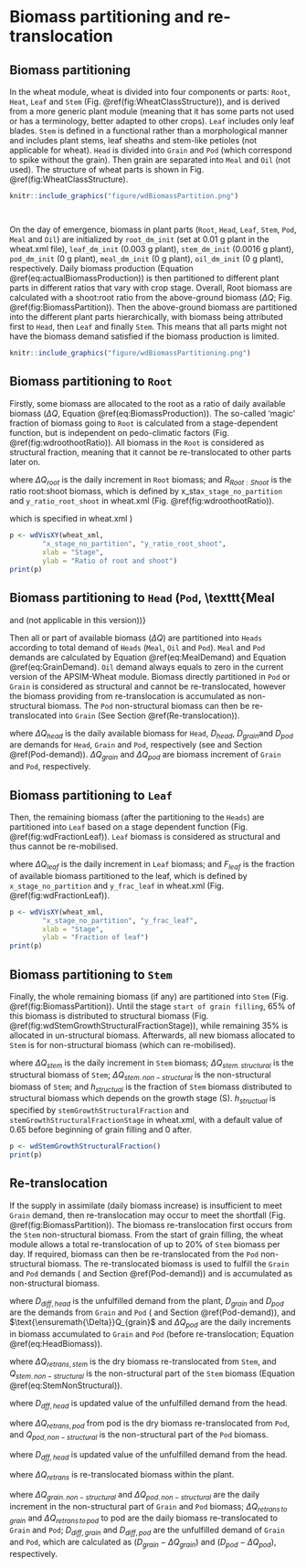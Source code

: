 

# Biomass partitioning and re-translocation



## Biomass partitioning


In the wheat module, wheat is divided into four components or parts:
`Root`, `Heat`, `Leaf` and `Stem` (Fig. \@ref(fig:WheatClassStructure)),
and is derived from a more generic plant module (meaning that it has
some parts not used or has a terminology, better adapted to other
crops). `Leaf` includes only leaf blades. `Stem` is
defined in a functional rather than a morphological manner and includes
plant stems, leaf sheaths and stem-like petioles (not applicable for
wheat). `Head` is divided into `Grain` and `Pod`
(which correspond to spike without the grain). Then grain are separated
into `Meal` and `Oil` (not used). The structure of wheat
parts is shown in Fig. \@ref(fig:WheatClassStructure). 

\begin{figure}[h]
\begin{centering}
\includegraphics[height=6cm]{figure/wdBiomassPartition}
\par\end{centering}
\caption{\label{fig:WheatClassStructure}}
\end{figure}





```r


knitr::include_graphics("figure/wdBiomassPartition.png")




```



On the day of emergence, biomass in plant parts (`Root`, `Head`,
`Leaf`, `Stem`, `Pod`, `Meal` and `Oil`)
are initialized by `root_dm_init` (set at 0.01 g plant\textsuperscript{-1}
in the wheat.xml file), `leaf_dm_init` (0.003 g plant\textsuperscript{-1}),
`stem_dm_init` (0.0016 g plant\textsuperscript{-1}), `pod_dm_init`
(0 g plant\textsuperscript{-1}), `meal_dm_init` (0 g plant\textsuperscript{-1}),
`oil_dm_init` (0 g plant\textsuperscript{-1}), respectively.
Daily biomass production (Equation \@ref(eq:actualBiomassProduction)) is
then partitioned to different plant parts in different ratios that
vary with crop stage. Overall, Root biomass are calculated with a
shoot:root ratio from the above-ground biomass ($\Delta Q$; Fig. \@ref(fig:BiomassPartition)).
Then the above-ground biomass are partitioned into the different plant
parts hierarchically, with biomass being attributed first to `Head`,
then `Leaf` and finally `Stem`. This means that all
parts might not have the biomass demand satisfied if the biomass production
is limited. 



```r


knitr::include_graphics("figure/wdBiomassPartitioning.png")


```





## Biomass partitioning to `Root`


Firstly, some biomass are allocated to the root as a ratio of daily
available biomass ($\Delta Q$, Equation \@ref(eq:BiomassProduction)).
The so-called 'magic' fraction of biomass going to `Root` is
calculated from a stage-dependent function, but is independent on
pedo-climatic factors (Fig. \@ref(fig:wdroothootRatio)). All biomass
in the `Root` is considered as structural fraction, meaning
that it cannot be re-translocated to other parts later on.


\begin{equation}

\Delta Q_{root}=\Delta Q\times R_{Root:Shoot} (\#eq:RootBiomass)

\end{equation}

where $\Delta Q_{root}$ is the daily increment in `Root` biomass;
and $R_{Root:Shoot}$ is the ratio root:shoot biomass, which is defined
by x_sta`x_stage_no_partition` and `y_ratio_root_shoot`
in wheat.xml (Fig. \@ref(fig:wdroothootRatio)). 

\texttt{(}which is specified in wheat.xml ) 


```r

p <- wdVisXY(wheat_xml, 
		"x_stage_no_partition", "y_ratio_root_shoot",
		xlab = "Stage",
		ylab = "Ratio of root and shoot")
print(p)

```



## Biomass partitioning to `Head` (`Pod`, \texttt{Meal

and \texttt{Oil }(not applicable in this version))}

Then all or part of available biomass ($\Delta Q$) are partitioned
into `Heads` according to total demand of `Heads` (`Meal`,
`Oil` and `Pod`). `Meal` and `Pod` demands
are calculated by Equation \@ref(eq:MealDemand) and Equation \@ref(eq:GrainDemand).
`Oil` demand always equals to zero in the current version of
the APSIM-Wheat module. Biomass directly partitioned in `Pod`
or `Grain` is considered as structural and cannot be re-translocated,
however the biomass providing from re-translocation is accumulated
as non-structural biomass. The `Pod` non-structural biomass
can then be re-translocated into `Grain` (See  Section @ref(Re-translocation)).


\begin{equation}

\begin{array}{c}
\Delta Q_{head}=\min(\Delta Q,\,D_{grain}+D_{pod})\\
\Delta Q_{grain}=\frac{D_{g}}{D_{head}}\Delta A_{head}\\
\Delta Q_{pod}=\frac{D_{p}}{D_{head}}\Delta A_{head}
\end{array} (\#eq:HeadBiomass)

\end{equation}

where $\Delta Q_{head}$ is the daily available biomass for `Head`,
$D_{head}$, $D_{grain}$and $D_{pod}$ are demands for `Head`,
`Grain` and `Pod`, respectively (see \autoref{sub:Grain-(meal)-demand}
and  Section @ref(Pod-demand)). $\Delta Q_{grain}$ and $\Delta Q_{pod}$
are biomass increment of `Grain` and `Pod`, respectively. 


## Biomass partitioning to `Leaf`


Then, the remaining biomass (after the partitioning to the `Heads`)
are partitioned into `Leaf` based on a stage dependent function
(Fig. \@ref(fig:wdFractionLeaf)). `Leaf` biomass is considered
as structural and thus cannot be re-mobilised.


\begin{equation}

\Delta Q_{leaf}=(\Delta Q-\Delta Q_{head})\times F_{leaf}

\end{equation}

where $\Delta Q_{leaf}$ is the daily increment in `Leaf` biomass;
and $F_{leaf}$ is the fraction of available biomass partitioned to
the leaf, which is defined by `x_stage_no_partition` and
`y_frac_leaf` in wheat.xml (Fig. \@ref(fig:wdFractionLeaf)). 


```r

p <- wdVisXY(wheat_xml, 
		"x_stage_no_partition", "y_frac_leaf",
		xlab = "Stage",
		ylab = "Fraction of leaf")
print(p)

```



## Biomass partitioning to `Stem`


Finally, the whole remaining biomass (if any) are partitioned into
`Stem` (Fig. \@ref(fig:BiomassPartition)). Until the stage `start
of grain filling`, 65\% of this biomass is distributed to structural
biomass (Fig. \@ref(fig:wdStemGrowthStructuralFractionStage)), while
remaining 35\% is allocated in un-structural biomass. Afterwards,
all new biomass allocated to `Stem` is for non-structural biomass
(which can re-mobilised).


\begin{equation}

\Delta Q_{stem}=\Delta Q-\Delta Q_{head}-\Delta Q_{leaf}

\end{equation}


\begin{equation}

\Delta Q_{stem.\,structural}=\Delta Q_{stem}\times h_{structual}

\end{equation}



\begin{equation}

\Delta Q_{stem.\,non-structural}=\Delta Q_{stem}\times(1-h_{structual}) (\#eq:StemNonStructural)

\end{equation}

where $\Delta Q_{stem}$ is the daily increment in `Stem` biomass;
$\Delta Q_{stem.\,structural}$ is the structural biomass of `Stem`;
$\Delta Q_{stem.\,non-structural}$ is the non-structural biomass
of `Stem`; and $h_{structual}$ is the fraction of `Stem`
biomass distributed to structural biomass which depends on the growth
stage (S). $h_{structual}$ is specified by `stemGrowthStructuralFraction`
and `stemGrowthStructuralFractionStage` in wheat.xml, with
a default value of 0.65 before beginning of grain filling and 0 after. 


```r

p <- wdStemGrowthStructuralFraction()
print(p)

```



## Re-translocation\label{subsec:Re-translocation}


If the supply in assimilate (daily biomass increase) is insufficient
to meet `Grain` demand, then re-translocation may occur to
meet the shortfall (Fig. \@ref(fig:BiomassPartition)). The biomass
re-translocation first occurs from the `Stem` non-structural
biomass. From the start of grain filling, the wheat module allows
a total re-translocation of up to 20\% of `Stem` biomass per
day. If required, biomass can then be re-translocated from the `Pod`
non-structural biomass. The re-translocated biomass is used to fulfill
the `Grain` and `Pod` demands (\autoref{sub:Grain-(meal)-demand}
and  Section @ref(Pod-demand)) and is accumulated as non-structural
biomass. 


\begin{equation}

D_{diff,\,head}=(D_{grain}-\text{\ensuremath{\Delta}}Q_{grain})+(D_{pod}-\Delta Q_{pod})

\end{equation}

where $D_{diff,\,head}$ is the unfulfilled demand from the plant,
$D_{grain}$ and $D_{pod}$ are the demands from `Grain` and
`Pod` (\autoref{sub:Grain-(meal)-demand} and  Section @ref(Pod-demand)),
and $\text{\ensuremath{\Delta}}Q_{grain}$ and $\Delta Q_{pod}$ are
the daily increments in biomass accumulated to `Grain` and
`Pod` (before re-translocation; Equation \@ref(eq:HeadBiomass)). 


\begin{equation}

\Delta Q_{retrans,\,stem}=\min(D_{diff},\,Q_{stem.\,non-structural}\times20\%)

\end{equation}

where $\Delta Q_{retrans,\,stem}$ is the dry biomass re-translocated
from `Stem`, and $Q_{stem.\,non-structural}$ is the non-structural
part of the `Stem` biomass (Equation \@ref(eq:StemNonStructural)).

\begin{equation}

D_{diff,\,head}=D_{diff,\,head}-\Delta Q_{retrans}

\end{equation}

where $D_{dff,\,head}$ is updated value of the unfulfilled demand
from the head. 

\begin{equation}

\Delta Q_{retrans,\,pod}=\min(D_{diff,\,head},\,Q_{pod,\,non-structural})

\end{equation}

where $\Delta Q_{retrans,\,pod}$ from pod is the dry biomass re-translocated
from `Pod`, and $Q_{pod,\,non-structural}$ is the non-structural
part of the `Pod` biomass. 

\begin{equation}

D_{dff,\,head}=D_{diff,\,head}-\Delta Q_{retrans,\,pod}

\end{equation}

where $D_{dff,\,head}$ is updated value of the unfulfilled demand
from the head. 

\begin{equation}

\Delta Q_{retrans}=\Delta Q_{retrans,\,stem}+\Delta Q_{retrans,\,pod}

\end{equation}

where $\Delta Q_{retrans}$ is re-translocated biomass within the
plant. 

\begin{equation}

\Delta Q_{grain.\,non-structural=}\Delta Q_{retrans\,to\,grain}=\frac{D_{diff,\,grain}}{D_{diff,\,head}}\Delta Q_{retrans}

\end{equation}


\begin{equation}

\Delta Q_{retrans\,to\,pod}=\frac{D_{diff,\,pod}}{D_{diff,\,head}}\Delta Q_{retrans}

\end{equation}


\begin{equation}

\Delta Q_{pod.\,non-structural=}\Delta Q_{retrans\,to\,pod}-\Delta Q_{retrans,\,pod}

\end{equation}

where $\Delta Q_{grain.\,non-structural}$ and $\Delta Q_{pod.\,non-structural}$
are the daily increment in the non-structural part of `Grain`
and `Pod` biomass; $\Delta Q_{retrans\,to\,grain}$ and $\Delta Q_{retrans\,to\,pod}$
to pod are the daily biomass re-translocated to `Grain` and
`Pod`; $D_{diff,\,grain}$ and $D_{diff,\,pod}$ are the unfulfilled
demand of `Grain` and `Pod`, which are calculated as
($D_{grain}-\Delta Q_{grain}$) and ($D_{pod}-\Delta Q_{pod}$), respectively. 


